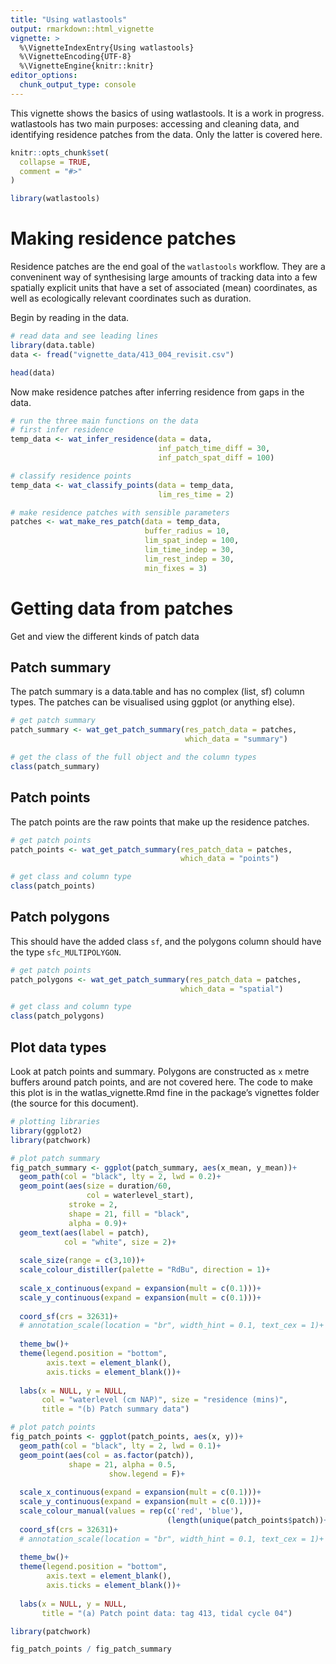```yaml
---
title: "Using watlastools"
output: rmarkdown::html_vignette
vignette: >
  %\VignetteIndexEntry{Using watlastools}
  %\VignetteEncoding{UTF-8}
  %\VignetteEngine{knitr::knitr}
editor_options: 
  chunk_output_type: console
---
```


This vignette shows the basics of using watlastools. It is a work in progress.
watlastools has two main purposes: accessing and cleaning data, and identifying residence patches from the data.
Only the latter is covered here.

```r
knitr::opts_chunk$set(
  collapse = TRUE,
  comment = "#>"
)
```

```r
library(watlastools)
```

# Making residence patches

Residence patches are the end goal of the `watlastools` workflow. They are a conveninent way of synthesising large amounts of tracking data into a few spatially explicit units that have a set of associated (mean) coordinates, as well as ecologically relevant coordinates such as duration.

Begin by reading in the data.

```r
# read data and see leading lines
library(data.table)
data <- fread("vignette_data/413_004_revisit.csv")

head(data)
```

Now make residence patches after inferring residence from gaps in the data.

```r
# run the three main functions on the data
# first infer residence
temp_data <- wat_infer_residence(data = data,
                                 inf_patch_time_diff = 30,
                                 inf_patch_spat_diff = 100)

# classify residence points
temp_data <- wat_classify_points(data = temp_data,
                                 lim_res_time = 2)

# make residence patches with sensible parameters
patches <- wat_make_res_patch(data = temp_data,
                              buffer_radius = 10,
                              lim_spat_indep = 100,
                              lim_time_indep = 30,
                              lim_rest_indep = 30,
                              min_fixes = 3)
```

# Getting data from patches

Get and view the different kinds of patch data

## Patch summary

The patch summary is a data.table and has no complex (list, sf) column types.
The patches can be visualised using ggplot (or anything else).

```r
# get patch summary
patch_summary <- wat_get_patch_summary(res_patch_data = patches,
                                       which_data = "summary")

# get the class of the full object and the column types
class(patch_summary)
```

## Patch points

The patch points are the raw points that make up the residence patches.

```r
# get patch points
patch_points <- wat_get_patch_summary(res_patch_data = patches,
                                      which_data = "points")

# get class and column type
class(patch_points)
```

## Patch polygons

This should have the added class `sf`, and the polygons column should have the type `sfc_MULTIPOLYGON`.

```r
# get patch points
patch_polygons <- wat_get_patch_summary(res_patch_data = patches,
                                      which_data = "spatial")

# get class and column type
class(patch_polygons)
```

## Plot data types

Look at patch points and summary. Polygons are constructed as `x` metre buffers around patch points, and are not covered here.
The code to make this plot is in the watlas_vignette.Rmd fine in the package's vignettes folder (the source for this document).

```r
# plotting libraries
library(ggplot2)
library(patchwork)

# plot patch summary
fig_patch_summary <- ggplot(patch_summary, aes(x_mean, y_mean))+
  geom_path(col = "black", lty = 2, lwd = 0.2)+
  geom_point(aes(size = duration/60,
                 col = waterlevel_start),
             stroke = 2,
             shape = 21, fill = "black",
             alpha = 0.9)+
  geom_text(aes(label = patch), 
            col = "white", size = 2)+
  
  scale_size(range = c(3,10))+
  scale_colour_distiller(palette = "RdBu", direction = 1)+
  
  scale_x_continuous(expand = expansion(mult = c(0.1)))+
  scale_y_continuous(expand = expansion(mult = c(0.1)))+
    
  coord_sf(crs = 32631)+
  # annotation_scale(location = "br", width_hint = 0.1, text_cex = 1)+
  
  theme_bw()+
  theme(legend.position = "bottom",
        axis.text = element_blank(),
        axis.ticks = element_blank())+
  
  labs(x = NULL, y = NULL, 
       col = "waterlevel (cm NAP)", size = "residence (mins)",
       title = "(b) Patch summary data")

# plot patch points
fig_patch_points <- ggplot(patch_points, aes(x, y))+
  geom_path(col = "black", lty = 2, lwd = 0.1)+
  geom_point(aes(col = as.factor(patch)),
             shape = 21, alpha = 0.5,
                      show.legend = F)+
  
  scale_x_continuous(expand = expansion(mult = c(0.1)))+
  scale_y_continuous(expand = expansion(mult = c(0.1)))+
  scale_colour_manual(values = rep(c('red', 'blue'), 
                                   (length(unique(patch_points$patch))+1) /2))+
  coord_sf(crs = 32631)+
  # annotation_scale(location = "br", width_hint = 0.1, text_cex = 1)+
  
  theme_bw()+
  theme(legend.position = "bottom",
        axis.text = element_blank(),
        axis.ticks = element_blank())+
  
  labs(x = NULL, y = NULL,
       title = "(a) Patch point data: tag 413, tidal cycle 04")
```

```r
library(patchwork)

fig_patch_points / fig_patch_summary
```
